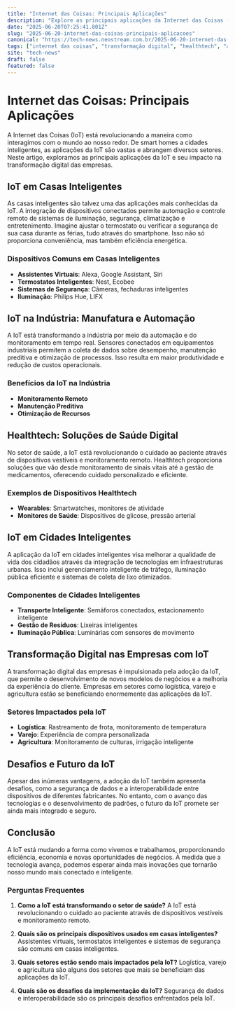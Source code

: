```yaml
---
title: "Internet das Coisas: Principais Aplicações"
description: "Explore as principais aplicações da Internet das Coisas (IoT) e como ela está transformando diversos setores."
date: "2025-06-20T07:25:41.801Z"
slug: "2025-06-20-internet-das-coisas-principais-aplicacoes"
canonical: "https://tech-news.neostream.com.br/2025-06-20-internet-das-coisas-principais-aplicacoes"
tags: ["internet das coisas", "transformação digital", "healthtech", "automação", "cidades inteligentes"]
site: "tech-news"
draft: false
featured: false
---
```


# Internet das Coisas: Principais Aplicações

A Internet das Coisas (IoT) está revolucionando a maneira como interagimos com o mundo ao nosso redor. De smart homes a cidades inteligentes, as aplicações da IoT são vastas e abrangem diversos setores. Neste artigo, exploramos as principais aplicações da IoT e seu impacto na transformação digital das empresas.

## IoT em Casas Inteligentes

As casas inteligentes são talvez uma das aplicações mais conhecidas da IoT. A integração de dispositivos conectados permite automação e controle remoto de sistemas de iluminação, segurança, climatização e entretenimento. Imagine ajustar o termostato ou verificar a segurança de sua casa durante as férias, tudo através do smartphone. Isso não só proporciona conveniência, mas também eficiência energética.

### Dispositivos Comuns em Casas Inteligentes

- **Assistentes Virtuais**: Alexa, Google Assistant, Siri
- **Termostatos Inteligentes**: Nest, Ecobee
- **Sistemas de Segurança**: Câmeras, fechaduras inteligentes
- **Iluminação**: Philips Hue, LIFX

## IoT na Indústria: Manufatura e Automação

A IoT está transformando a indústria por meio da automação e do monitoramento em tempo real. Sensores conectados em equipamentos industriais permitem a coleta de dados sobre desempenho, manutenção preditiva e otimização de processos. Isso resulta em maior produtividade e redução de custos operacionais.

### Benefícios da IoT na Indústria

- **Monitoramento Remoto**
- **Manutenção Preditiva**
- **Otimização de Recursos**

## Healthtech: Soluções de Saúde Digital

No setor de saúde, a IoT está revolucionando o cuidado ao paciente através de dispositivos vestíveis e monitoramento remoto. Healthtech proporciona soluções que vão desde monitoramento de sinais vitais até a gestão de medicamentos, oferecendo cuidado personalizado e eficiente.

### Exemplos de Dispositivos Healthtech

- **Wearables**: Smartwatches, monitores de atividade
- **Monitores de Saúde**: Dispositivos de glicose, pressão arterial

## IoT em Cidades Inteligentes

A aplicação da IoT em cidades inteligentes visa melhorar a qualidade de vida dos cidadãos através da integração de tecnologias em infraestruturas urbanas. Isso inclui gerenciamento inteligente de tráfego, iluminação pública eficiente e sistemas de coleta de lixo otimizados.

### Componentes de Cidades Inteligentes

- **Transporte Inteligente**: Semáforos conectados, estacionamento inteligente
- **Gestão de Resíduos**: Lixeiras inteligentes
- **Iluminação Pública**: Luminárias com sensores de movimento

## Transformação Digital nas Empresas com IoT

A transformação digital das empresas é impulsionada pela adoção da IoT, que permite o desenvolvimento de novos modelos de negócios e a melhoria da experiência do cliente. Empresas em setores como logística, varejo e agricultura estão se beneficiando enormemente das aplicações da IoT.

### Setores Impactados pela IoT

- **Logística**: Rastreamento de frota, monitoramento de temperatura
- **Varejo**: Experiência de compra personalizada
- **Agricultura**: Monitoramento de culturas, irrigação inteligente

## Desafios e Futuro da IoT

Apesar das inúmeras vantagens, a adoção da IoT também apresenta desafios, como a segurança de dados e a interoperabilidade entre dispositivos de diferentes fabricantes. No entanto, com o avanço das tecnologias e o desenvolvimento de padrões, o futuro da IoT promete ser ainda mais integrado e seguro.

## Conclusão

A IoT está mudando a forma como vivemos e trabalhamos, proporcionando eficiência, economia e novas oportunidades de negócios. À medida que a tecnologia avança, podemos esperar ainda mais inovações que tornarão nosso mundo mais conectado e inteligente.

### Perguntas Frequentes

1. **Como a IoT está transformando o setor de saúde?**
   A IoT está revolucionando o cuidado ao paciente através de dispositivos vestíveis e monitoramento remoto.

2. **Quais são os principais dispositivos usados em casas inteligentes?**
   Assistentes virtuais, termostatos inteligentes e sistemas de segurança são comuns em casas inteligentes.

3. **Quais setores estão sendo mais impactados pela IoT?**
   Logística, varejo e agricultura são alguns dos setores que mais se beneficiam das aplicações da IoT.

4. **Quais são os desafios da implementação da IoT?**
   Segurança de dados e interoperabilidade são os principais desafios enfrentados pela IoT.